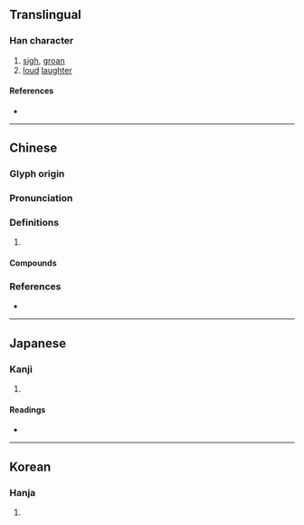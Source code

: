 {{character info}}
==Translingual==

===Han character===
{{Han char|rn=30|rad=口|as=08|sn=11|four=64060|canj=RTA|ids=⿰口昔}}

# [[sigh]], [[groan]]
# [[loud]] [[laughter]]

====References====
* {{Han ref|kx=0193.280|dkj=03771|dj=0414.070|hdz=10637.030|uh=5536|ud=21814|bh=D47A|bd=54394}}

----

==Chinese==
{{zh-forms}}

===Glyph origin===
{{Han etym}}

===Pronunciation===
{{zh-pron
|m=jiè,zè
|c=zik1,ze3,zaak3
|mc=y
|oc=y
|cat=
}}
{{zh-attn-split}}

===Definitions===
{{zh-hanzi}}

# {{rfdef|zh}}

====Compounds====
{{zh-der|咋唶|咄唶|嚄唶}}

===References===
* {{R:yue:mfccd}}

----

==Japanese==

===Kanji===
{{ja-kanji|grade=|rs=口08}}

# {{rfdef|ja|sort=口08}}

====Readings====
* {{ja-readings|on=[[しゃ]] (sha), [[せき]] (seki), [[しゃく]] (shaku), [[さく]] (saku)|kun=[[なく]] (naku)}}

----

==Korean==

===Hanja===
{{ko-hanja|hangeul=[[차]], [[책]]|rv=cha, chaek|mr=ch'a, ch'aek}}

# {{rfdef|ko|sort=口08}}